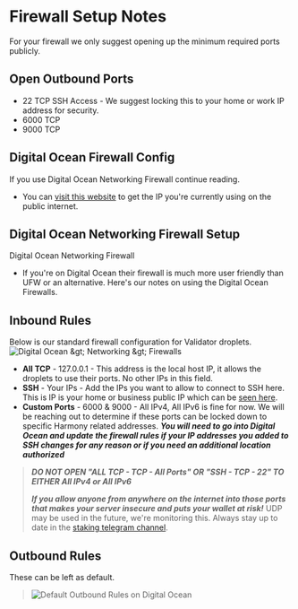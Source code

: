 # Firewall Setup Notes
For your firewall we only suggest opening up the minimum required ports publicly.  
## Open Outbound Ports
- 22 TCP SSH Access - We suggest locking this to your home or work IP address for security.
- 6000 TCP  
- 9000 TCP
## Digital Ocean Firewall Config
If you use Digital Ocean Networking Firewall continue reading.
- You can [visit this website](https://www.whatismyip.com/) to get the IP you're currently using on the public internet.
## Digital Ocean Networking Firewall Setup
Digital Ocean Networking Firewall
- If you're on Digital Ocean their firewall is much more user friendly than UFW or an alternative. Here's our notes on using the Digital Ocean Firewalls.
## Inbound Rules
Below is our standard firewall configuration for Validator droplets.
![Digital Ocean &amp;gt; Networking &amp;gt; Firewalls](/image_11.png)
- **All TCP** - 127.0.0.1 - This address is the local host IP, it allows the droplets to use their ports. No other IPs in this field.
- **SSH** - Your IPs - Add the IPs you want to allow to connect to SSH here. This is IP is your home or business public IP which can be [seen here](https://whatismyip.com).
- **Custom Ports** - 6000 & 9000 - All IPv4, All IPv6 is fine for now. We will be reaching out to determine if these ports can be locked down to specific Harmony related addresses.
_**You will need to go into Digital Ocean and update the firewall rules if your IP addresses you added to SSH changes for any reason or if you need an additional location authorized**_
> _**DO NOT OPEN "ALL TCP - TCP - All Ports" OR "SSH - TCP - 22" TO EITHER All IPv4 or All IPv6**_ 
>
> _**If you allow anyone from anywhere on the internet into those ports that makes your server insecure and puts your wallet at risk!**_
UDP may be used in the future, we're monitoring this. Always stay up to date in the [staking telegram channel](https://t.me/PangaeaVolunteers).
## Outbound Rules
These can be left as default.
> ![Default Outbound Rules on Digital Ocean](/image_19.png)